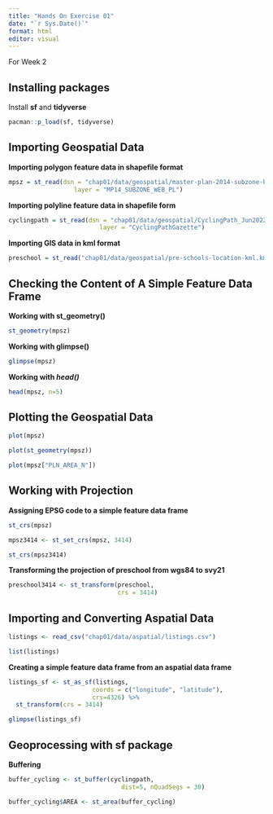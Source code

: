 ```yaml
---
title: "Hands On Exercise 01"
date: "`r Sys.Date()`"
format: html
editor: visual
---
```


For Week 2

## Installing packages

<!--comment like this-->

Install **sf** and **tidyverse**

```r
pacman::p_load(sf, tidyverse)
```

## Importing Geospatial Data

**Importing polygon feature data in shapefile format**

```r
mpsz = st_read(dsn = "chap01/data/geospatial/master-plan-2014-subzone-boundary-web-shp", 
                  layer = "MP14_SUBZONE_WEB_PL")
```

**Importing polyline feature data in shapefile form**

```r
cyclingpath = st_read(dsn = "chap01/data/geospatial/CyclingPath_Jun2022", 
                         layer = "CyclingPathGazette")
```

**Importing GIS data in kml format**

```r
preschool = st_read("chap01/data/geospatial/pre-schools-location-kml.kml")
```

## Checking the Content of A Simple Feature Data Frame

**Working with st_geometry()**

```r
st_geometry(mpsz)
```

**Working with glimpse()**

```r
glimpse(mpsz)
```

**Working with *head()***

```r
head(mpsz, n=5) 
```

## Plotting the Geospatial Data

```r
plot(mpsz)
```

```r
plot(st_geometry(mpsz))
```

```r
plot(mpsz["PLN_AREA_N"])
```

## Working with Projection

**Assigning EPSG code to a simple feature data frame**

```r
st_crs(mpsz)
```

```r
mpsz3414 <- st_set_crs(mpsz, 3414)
```

```r
st_crs(mpsz3414)
```

**Transforming the projection of preschool from wgs84 to svy21**

```r
preschool3414 <- st_transform(preschool, 
                              crs = 3414)
```

## Importing and Converting Aspatial Data

```r
listings <- read_csv("chap01/data/aspatial/listings.csv")
```

```r
list(listings) 
```

**Creating a simple feature data frame from an aspatial data frame**

```r
listings_sf <- st_as_sf(listings, 
                       coords = c("longitude", "latitude"),
                       crs=4326) %>%
  st_transform(crs = 3414)
```

```r
glimpse(listings_sf)
```

## Geoprocessing with sf package

**Buffering**

```r
buffer_cycling <- st_buffer(cyclingpath, 
                               dist=5, nQuadSegs = 30)
```

```r
buffer_cycling$AREA <- st_area(buffer_cycling)
```
